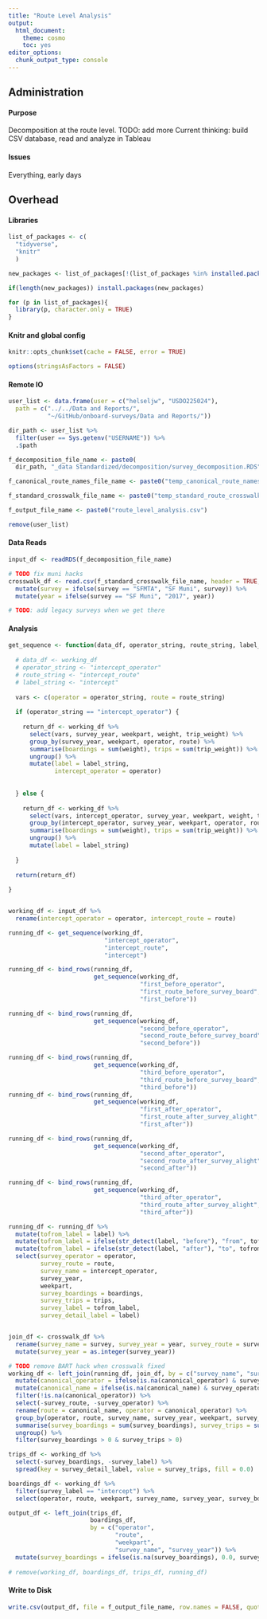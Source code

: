 ```yaml
---
title: "Route Level Analysis"
output:
  html_document:
    theme: cosmo
    toc: yes
editor_options: 
  chunk_output_type: console
---
```


## Administration

#### Purpose
Decomposition at the route level. TODO: add more
Current thinking: build CSV database, read and analyze in Tableau

#### Issues
Everything, early days

## Overhead

#### Libraries
```r
list_of_packages <- c(
  "tidyverse",
  "knitr"
  )

new_packages <- list_of_packages[!(list_of_packages %in% installed.packages()[,"Package"])]

if(length(new_packages)) install.packages(new_packages)

for (p in list_of_packages){
  library(p, character.only = TRUE)
}
```

#### Knitr and global config
```r
knitr::opts_chunk$set(cache = FALSE, error = TRUE)

options(stringsAsFactors = FALSE)
```

#### Remote IO
```r
user_list <- data.frame(user = c("helseljw", "USDO225024"), 
  path = c("../../Data and Reports/", 
           "~/GitHub/onboard-surveys/Data and Reports/"))

dir_path <- user_list %>%
  filter(user == Sys.getenv("USERNAME")) %>%
  .$path

f_decomposition_file_name <- paste0(
  dir_path, "_data Standardized/decomposition/survey_decomposition.RDS")

f_canonical_route_names_file_name <- paste0("temp_canonical_route_names.csv")

f_standard_crosswalk_file_name <- paste0("temp_standard_route_crosswalk.csv")

f_output_file_name <- paste0("route_level_analysis.csv")

remove(user_list)

```

#### Data Reads
```r
input_df <- readRDS(f_decomposition_file_name)

# TODO fix muni hacks
crosswalk_df <- read.csv(f_standard_crosswalk_file_name, header = TRUE, colClasses = c("NULL", rep("character", 5))) %>%
  mutate(survey = ifelse(survey == "SFMTA", "SF Muni", survey)) %>%
  mutate(year = ifelse(survey == "SF Muni", "2017", year))

# TODO: add legacy surveys when we get there


```

#### Analysis
```r
get_sequence <- function(data_df, operator_string, route_string, label_string) {
  
  # data_df <- working_df 
  # operator_string <- "intercept_operator"
  # route_string <- "intercept_route"
  # label_string <- "intercept"
  
  vars <- c(operator = operator_string, route = route_string)
  
  if (operator_string == "intercept_operator") {
    
    return_df <- working_df %>%
      select(vars, survey_year, weekpart, weight, trip_weight) %>%
      group_by(survey_year, weekpart, operator, route) %>%
      summarise(boardings = sum(weight), trips = sum(trip_weight)) %>%
      ungroup() %>%
      mutate(label = label_string,
             intercept_operator = operator) 
    
    
  } else {
    
    return_df <- working_df %>%
      select(vars, intercept_operator, survey_year, weekpart, weight, trip_weight) %>%
      group_by(intercept_operator, survey_year, weekpart, operator, route) %>%
      summarise(boardings = sum(weight), trips = sum(trip_weight)) %>%
      ungroup() %>%
      mutate(label = label_string)
    
  }
  
  return(return_df)
  
}


working_df <- input_df %>%
  rename(intercept_operator = operator, intercept_route = route)

running_df <- get_sequence(working_df, 
                           "intercept_operator",
                           "intercept_route",
                           "intercept")

running_df <- bind_rows(running_df,
                        get_sequence(working_df,
                                     "first_before_operator",
                                     "first_route_before_survey_board",
                                     "first_before"))

running_df <- bind_rows(running_df,
                        get_sequence(working_df,
                                     "second_before_operator",
                                     "second_route_before_survey_board",
                                     "second_before"))

running_df <- bind_rows(running_df,
                        get_sequence(working_df,
                                     "third_before_operator",
                                     "third_route_before_survey_board",
                                     "third_before"))
running_df <- bind_rows(running_df,
                        get_sequence(working_df,
                                     "first_after_operator",
                                     "first_route_after_survey_alight",
                                     "first_after"))

running_df <- bind_rows(running_df,
                        get_sequence(working_df,
                                     "second_after_operator",
                                     "second_route_after_survey_alight",
                                     "second_after"))

running_df <- bind_rows(running_df,
                        get_sequence(working_df,
                                     "third_after_operator",
                                     "third_route_after_survey_alight",
                                     "third_after"))

running_df <- running_df %>%
  mutate(tofrom_label = label) %>%
  mutate(tofrom_label = ifelse(str_detect(label, "before"), "from", tofrom_label)) %>%
  mutate(tofrom_label = ifelse(str_detect(label, "after"), "to", tofrom_label)) %>%
  select(survey_operator = operator,
         survey_route = route,
         survey_name = intercept_operator,
         survey_year,
         weekpart,
         survey_boardings = boardings,
         survey_trips = trips,
         survey_label = tofrom_label,
         survey_detail_label = label)


join_df <- crosswalk_df %>%
  rename(survey_name = survey, survey_year = year, survey_route = survey_name) %>%
  mutate(survey_year = as.integer(survey_year))

# TODO remove BART hack when crosswalk fixed
working_df <- left_join(running_df, join_df, by = c("survey_name", "survey_year", "survey_route")) %>%
  mutate(canonical_operator = ifelse(is.na(canonical_operator) & survey_operator == "BART", "BART", canonical_operator)) %>%
  mutate(canonical_name = ifelse(is.na(canonical_name) & survey_operator == "BART", survey_route, canonical_name)) %>%
  filter(!is.na(canonical_operator)) %>%
  select(-survey_route, -survey_operator) %>%
  rename(route = canonical_name, operator = canonical_operator) %>%
  group_by(operator, route, survey_name, survey_year, weekpart, survey_label, survey_detail_label) %>%
  summarise(survey_boardings = sum(survey_boardings), survey_trips = sum(survey_trips)) %>%
  ungroup() %>%
  filter(survey_boardings > 0 & survey_trips > 0)

trips_df <- working_df %>%
  select(-survey_boardings, -survey_label) %>%
  spread(key = survey_detail_label, value = survey_trips, fill = 0.0)

boardings_df <- working_df %>%
  filter(survey_label == "intercept") %>%
  select(operator, route, weekpart, survey_name, survey_year, survey_boardings)

output_df <- left_join(trips_df, 
                       boardings_df, 
                       by = c("operator", 
                              "route", 
                              "weekpart", 
                              "survey_name", "survey_year")) %>%
  mutate(survey_boardings = ifelse(is.na(survey_boardings), 0.0, survey_boardings))
  
# remove(working_df, boardings_df, trips_df, running_df)
```

#### Write to Disk
```r
write.csv(output_df, file = f_output_file_name, row.names = FALSE, quote = TRUE)
```

